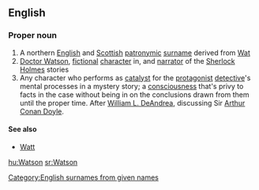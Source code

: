 ==English==

===Proper noun===
{{en-proper noun}}

# A northern [[English]] and [[Scottish]] [[patronymic]] [[surname]] derived from [[Wat]]
# [[w:Doctor Watson|Doctor Watson]], [[fictional]] [[character]] in, and [[narrator]] of the [[w:Sherlock Holmes|Sherlock Holmes]] stories
# Any character who performs as [[catalyst]] for the [[protagonist]] [[detective]]'s mental processes in a mystery story; a [[consciousness]] that's privy to facts in the case without being in on the conclusions drawn from them until the proper time. After [[w:William L. DeAndrea|William L. DeAndrea]], discussing Sir [[w:Arthur Conan Doyle|Arthur Conan Doyle]].

{{wikipedia}}
====See also====
*[[Watt]]

[[Category:English surnames from given names]]

[[hu:Watson]]
[[sr:Watson]]
